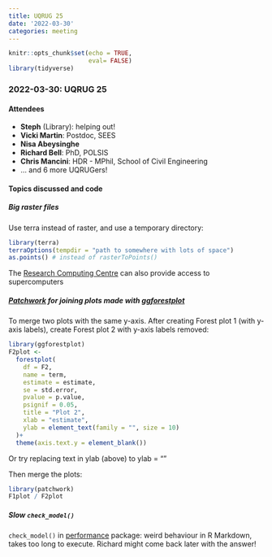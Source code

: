 ```yaml
---
title: UQRUG 25
date: '2022-03-30'
categories: meeting
---
```


```r
knitr::opts_chunk$set(echo = TRUE,
                      eval= FALSE)
library(tidyverse)

```

### 2022-03-30: UQRUG 25

#### Attendees

* **Steph** (Library): helping out!
* **Vicki Martin**: Postdoc, SEES
* **Nisa Abeysinghe**
* **Richard Bell**: PhD, POLSIS
* **Chris Mancini**: HDR - MPhil, School of Civil Engineering
* ... and 6 more UQRUGers!


#### Topics discussed and code

##### Big raster files

Use terra instead of raster, and use a temporary directory:


```r
library(terra)
terraOptions(tempdir = "path to somewhere with lots of space")
as.points() # instead of rasterToPoints()
```

The [Research Computing Centre](https://rcc.uq.edu.au/) can also provide access to supercomputers


##### [Patchwork](https://patchwork.data-imaginist.com/) for joining plots made with [ggforestplot](https://nightingalehealth.github.io/ggforestplot/articles/ggforestplot.html)

To merge two plots with the same y-axis. After creating Forest plot 1 (with y-axis labels), create Forest plot 2 with y-axis labels removed:


```r
library(ggforestplot)
F2plot <- 
  forestplot(
    df = F2,
    name = term,
    estimate = estimate,
    se = std.error,
    pvalue = p.value,
    psignif = 0.05, 
    title = "Plot 2",
    xlab = "estimate",
    ylab = element_text(family = "", size = 10)
  )+ 
  theme(axis.text.y = element_blank())
```

Or try replacing text in ylab (above) to ylab = ""

Then merge the plots:


```r
library(patchwork)
F1plot / F2plot
```

##### Slow `check_model()`

`check_model()` in [performance](https://easystats.github.io/performance/) package: weird behaviour in R Markdown, takes too long to execute. Richard might come back later with the answer!


